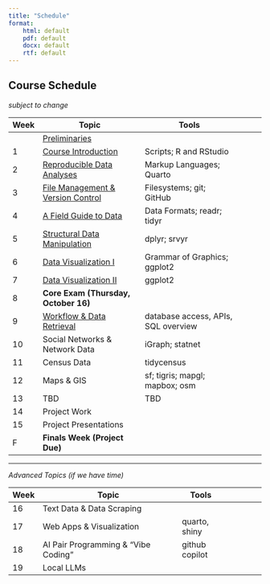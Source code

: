 ```yaml
---
title: "Schedule"
format: 
    html: default
    pdf: default
    docx: default
    rtf: default
---
```


## Course Schedule

*subject to change*


| Week | **Topic**                          | **Tools**                        |  |
|------|------------------------------------|----------------------------------|---------|
|      | [Preliminaries](assignments/assign1.qmd)
| 1    | [Course Introduction](assignments/assign2.qmd)                | Scripts; R and RStudio  |         |
| 2    | [Reproducible Data Analyses](assignments/assign3.qmd)         | Markup Languages; Quarto     |         |
| 3    | [File Management & Version Control](assignments/assign4.qmd)  | Filesystems; git; GitHub                    |         |
| 4    | [A Field Guide to Data](assignments/assign5.qmd)              | Data Formats; readr; tidyr                       |         |
| 5    | [Structural Data Manipulation](assignments/assign6.qmd)       | dplyr; srvyr                           |         |
| 6    | [Data Visualization I](assignments/assign7.qmd)               | Grammar of Graphics; ggplot2     |         |
| 7    | [Data Visualization II](assignments/assign8.qmd)              | ggplot2                          |         |
| 8    | **Core Exam (Thursday, October 16)** |                                  |         |
| 9    | [Workflow & Data Retrieval](assignments/assign10.qmd)     | database access, APIs, SQL overview                     |         |
| 10   | Social Networks & Network Data     | iGraph; statnet                       |         |
| 11   | Census Data                       | tidycensus                       |         |
| 12   | Maps & GIS                      | sf; tigris; mapgl; mapbox; osm               |         |
| 13   | TBD        | TBD                              |         |
| 14   | Project Work                       |                                  |         |
| 15   | Project Presentations              |                                  |         |
| F    | **Finals Week (Project Due)**      |                                  |         |

---

*Advanced Topics (if we have time)*

| Week | **Topic**                      | **Tools** |  |
|------|--------------------------------|-----------|---------|
| 16   | Text Data & Data Scraping      |           |         |
| 17   | Web Apps & Visualization       |  quarto, shiny         |         |
| 18   | AI Pair Programming & “Vibe Coding” |  github copilot     |         |
| 19   | Local LLMs                     |           |         |